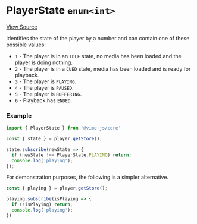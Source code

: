 
<Meta title="API/PlayerState" />

# PlayerState `enum<int>`

[View Source](https://github.com/vime-js/vime/blob/master/packages/vime-core/src/player/PlayerState.js)

Identifies the state of the player by a number and can contain one of these possible values:

- `1` - The player is in an `IDLE` state, no media has been loaded and the player is doing nothing.
- `2` - The player is in a `CUED` state, media has been loaded and is ready for playback.
- `3` - The player is `PLAYING`.
- `4` - The player is `PAUSED`.
- `5` - The player is `BUFFERING`.
- `6` - Playback has `ENDED`.

### Example

```js
import { PlayerState } from '@vime-js/core'

const { state } = player.getStore();

state.subscribe(newState => {
  if (newState !== PlayerState.PLAYING) return;
  console.log('playing');
});
```

For demonstration purposes, the following is a simpler alternative.

```js
const { playing } = player.getStore();

playing.subscribe(isPlaying => {
  if (!isPlaying) return;
  console.log('playing');
})
```